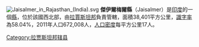 [[Image:Jaisalmer_in_Rajasthan_(India).svg|thumb]]
'''傑伊爾梅爾縣'''（Jaisalmer）是[[印度|印度]]的一個[[縣|縣]]，位於該國西北部，由[[拉賈斯坦邦|拉賈斯坦邦]]負責管轄，面積38,401平方公里，[[識字率|識字率]]為58.04%，2011年人口672,008人，[[人口密度|人口密度]]每平方公里17人。

{{coord|26|54|48|N|70|54|50|E|region:IN-RJ_type:landmark_source:dewiki|display=title}}
{{Rajasthan}}
{{拉贾斯坦邦行政区划小作品}}
{{DEFAULTSORT:Jaisalmer}}
[[Category:拉贾斯坦邦辖县|Category:拉贾斯坦邦辖县]]